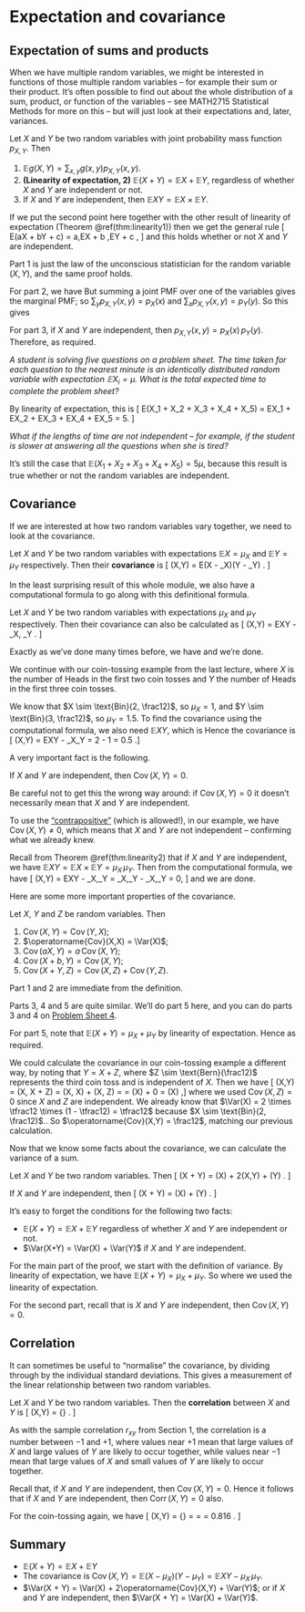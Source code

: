 # Expectation and covariance  {#L14-covariance}

## Expectation of sums and products {#sum-product}

<!--
:::: {.videowrap}
::: {.videowrapper}
<iframe src="https://www.youtube.com/embed/BaEbVJZkGGY"></iframe>
:::
::::
-->

When we have multiple random variables, we might be interested in functions of those multiple random variables -- for example their sum or their product. It's often possible to find out about the whole distribution of a sum, product, or function of the variables -- see MATH2715 Statistical Methods for more on this -- but will just look at their expectations and, later, variances.

::: {.theorem #linearity2}
Let $X$ and $Y$ be two random variables with joint probability mass function $p_{X,Y}$. Then

1. $\mathbb Eg(X,Y) = \displaystyle\sum_{x,y} g(x,y) p_{X,Y}(x,y)$.
2. **(Linearity of expectation, 2)** $\mathbb E(X + Y) = \mathbb EX + \mathbb EY$, regardless of whether $X$ and $Y$ are independent or not.
3. If $X$ and $Y$ are independent, then $\mathbb EXY = \mathbb EX \times \mathbb EY$.
:::

If we put the second point here together with the other result of linearity of expectation (Theorem \@ref(thm:linearity1)) then we get the general rule
\[ \mathbb E(aX + bY + c) = a\,\mathbb EX + b \,\mathbb EY + c , \]
and this holds whether or not $X$ and $Y$ are independent.

::: {.proof}
Part 1 is just the law of the unconscious statistician for the random variable $(X,Y)$, and the same proof holds.

For part 2, we have
\begin{align*}
\mathbb E(X + Y) &= \sum_{x,y} (x + y)p_{X,Y}(x,y) \\
  &= \sum_{x,y} x\,p_{X,Y}(x,y) + \sum_{x,y} y\,p_{X,Y}(x,y) \\
  &= \sum_x x \sum_y p_{X,Y}(x,y) + \sum_y y \sum_x p_{X,Y}(x,y)
\end{align*}
But summing a joint PMF over one of the variables gives the marginal PMF; so $\sum_y p_{X,Y}(x,y) = p_X(x)$ and $\sum_x p_{X,Y}(x,y) = p_Y(y)$. So this gives
\begin{align*}
\mathbb E(X + Y) &= \sum_x x\, p_X(x) + \sum_y y\,p_Y(y) \\
&= \mathbb EX + \mathbb EY .
\end{align*}

For part 3, if $X$ and $Y$ are independent, then $p_{X,Y}(x,y) = p_X(x) \, p_Y(y)$. Therefore,
\begin{align*}
\mathbb EXY &= \sum_{x,y} xy p_{X,Y}(x,y) \\
  &= \sum_x \sum_y xy p_X(x) p_Y(y) \\
  &= \sum_x x p_X(x) \sum_y y p_Y(y) \\
  &= \mathbb EX \times \mathbb EY,
\end{align*}
as required.
:::

::: {.example}
*A student is solving five questions on a problem sheet. The time taken for each question to the nearest minute is an identically distributed random variable with expectation $\mathbb EX_i = \mu$. What is the total expected time to complete the problem sheet?*

By linearity of expectation, this is
\[ \mathbb E(X_1 + X_2 + X_3 + X_4 + X_5) = \mathbb EX_1 + \mathbb EX_2 + \mathbb EX_3 + \mathbb EX_4 + \mathbb EX_5 = 5\mu . \]

*What if the lengths of time are not independent -- for example, if the student is slower at answering all the questions when she is tired?*

It's still the case that $\mathbb E(X_1 + X_2 + X_3 + X_4 + X_5) = 5\mu$, because this result is true whether or not the random variables are independent.
:::



## Covariance {#covariance}

<!--
:::: {.videowrap}
::: {.videowrapper}
<iframe src="https://www.youtube.com/embed/eXsUrJzcRCE"></iframe>
:::
::::
-->

If we are interested at how two random variables vary together, we need to look at the covariance.


\newcommand{\Cov}{\operatorname{Cov}}
\newcommand{\Corr}{\operatorname{Corr}}


::: {.definition}
Let $X$ and $Y$ be two random variables with expectations $\mathbb EX =\mu_X$ and $\mathbb EY = \mu_Y$ respectively. Then their **covariance** is
\[ \Cov(X,Y) = \mathbb E(X - \mu_X)(Y - \mu_Y) . \]
:::

In the least surprising result of this whole module, we also have a computational formula to go along with this definitional formula.

::: {.theorem}
Let $X$ and $Y$ be two random variables with expectations $\mu_X$ and $\mu_Y$ respectively. Then their covariance can also be calculated as
\[ \Cov(X,Y) = \mathbb EXY - \mu_X\, \mu_Y . \]
:::

::: {.proof}
Exactly as we've done many times before, we have
\begin{align*}
\Cov(X,Y) &= \mathbb E(X - \mu_X)(Y - \mu_Y) \\
&= \mathbb E(XY - X\,\mu_Y - \mu_X\, Y + \mu_X\,\mu_Y) \\
&= \mathbb EXY  - \mu_Y \,\mathbb EX - \mu_X \,\mathbb EY + \mu_X \, \mu_Y \\
&= \mathbb EXY - \mu_X \, \mu_Y - \mu_X \, \mu_Y + \mu_X \, \mu_Y \\
&= \mathbb EXY - \mu_X \, \mu_Y ,
\end{align*}
and we're done.
:::

::: {.example}
We continue with our coin-tossing example from the last lecture, where $X$ is the number of Heads in the first two coin tosses and $Y$ the number of Heads in the first three coin tosses.

We know that $X \sim \text{Bin}(2, \frac12)$, so $\mu_X = 1$, and  $Y \sim \text{Bin}(3, \frac12)$, so $\mu_Y = 1.5$. To find the covariance using the computational formula, we also need $\mathbb EXY$, which is
\begin{align*}
\mathbb EXY &= \sum_{x,y} xy\, p_{X,Y}(x,y) \\
  &= 0\times 0\times p_{X,Y}(0,0) + 0 \times 1 \times p_{X,Y}(0,1) + \cdots + 2\times 3 \times p_{X,Y}(2,3) \\
  &= 0 \times \tfrac18 + 0 \times \tfrac18 + \cdots + 6 \times \tfrac18 \\
  &= 2.
\end{align*}
Hence the covariance is
\[ \Cov (X,Y) = \mathbb EXY - \mu_X\mu_Y = 2 - 1 \times 1.5 = 0.5 .\]
:::


A very important fact is the following.

::: {.theorem}
If $X$ and $Y$ are independent, then $\Cov(X,Y) = 0$.
:::

Be careful not to get this the wrong way around: if $\Cov(X,Y) = 0$ it doesn't necessarily mean that $X$ and $Y$ are independent.

To use the ["contrapositive"](https://www.varsitytutors.com/hotmath/hotmath_help/topics/converse-inverse-contrapositive) (which is allowed!), in our example, we have $\Cov(X,Y) \neq 0$, which means that $X$ and $Y$ are not independent -- confirming what we already knew.

::: {.proof}
Recall from Theorem \@ref(thm:linearity2) that if $X$ and $Y$ are independent, we have $\mathbb EXY = \mathbb EX \times \mathbb EY = \mu_X \, \mu_Y$. Then from the computational formula, we have
\[ \Cov(X,Y) = \mathbb EXY - \mu_X\,\mu_Y = \mu_X\,\mu_Y - \mu_X\,\mu_Y = 0, \]
and we are done.
:::

Here are some more important properties of the covariance.

::: {.theorem}
Let $X$, $Y$ and $Z$ be random variables. Then

1. $\Cov(X,Y) = \Cov(Y,X)$;
2. $\Cov(X,X) = \Var(X)$;
3. $\Cov(aX, Y) = a\,\Cov(X,Y)$;
4. $\Cov(X + b, Y) = \Cov(X,Y)$;
5. $\Cov(X + Y, Z) = \Cov(X, Z) + \Cov(Y,Z)$.
:::

::: {.proof}
Part 1 and 2 are immediate from the definition.

Parts 3, 4 and 5 are quite similar. We'll do part 5 here, and you can do parts 3 and 4 on [Problem Sheet 4](#P4).

For part 5, note that $\mathbb E(X + Y) = \mu_X + \mu_Y$ by linearity of expectation. Hence
\begin{align*}
\Cov(X + Y, Z)
  &= \mathbb E \big((X + Y) - (\mu_X + \mu_Y)\big)(Z - \mu_Z) \\
  &= \mathbb E \big((X - \mu_X) + (Y - \mu_Y)\big)(Z - \mu_Z) \\
  &= \mathbb E \big((X - \mu_X)(Z - \mu_Z) + (Y - \mu_Y) (Z - \mu_Z) \big) \\
  &= \mathbb E (X - \mu_X)(Z - \mu_Z) + \mathbb E  (Y - \mu_Y) (Z - \mu_Z) \\
  &= \Cov(X,Z) + \Cov(Y,Z) ,
\end{align*}
as required.
:::

We could calculate the covariance in our coin-tossing example a different way, by noting that $Y = X + Z$, where $Z \sim \text{Bern}(\frac12)$ represents the third coin toss and is independent of $X$. Then we have
\[
\Cov(X,Y) = \Cov(X, X + Z) = \Cov(X, X) + \Cov(X, Z) =
= \Var(X) + 0 = \Var(X) ,\]
where  we used $\Cov(X, Z) = 0$ since $X$ and $Z$ are independent.
We already know that $\Var(X) = 2 \times \tfrac12 \times (1 - \tfrac12) = \tfrac12$ because $X \sim \text{Bin}(2, \frac12)$.. So $\Cov(X,Y) = \frac12$,
matching our previous calculation. 

Now that we know some facts about the covariance, we can calculate the variance of a sum.

::: {.theorem}
Let $X$ and $Y$ be two random variables. Then
\[ \Var(X + Y) = \Var(X) + 2\Cov(X,Y) + \Var(Y) . \]

If $X$ and $Y$ are independent, then
\[ \Var(X + Y) = \Var(X) + \Var(Y) . \]
:::

It's easy to forget the conditions for the following two facts:

* $\mathbb E(X + Y) = \mathbb EX + \mathbb EY$ regardless of whether $X$ and $Y$ are independent or not.
* $\Var(X+Y) = \Var(X) + \Var(Y)$ if $X$ and $Y$ are independent.

::: {.proof}
For the main part of the proof, we start with the definition of variance. By linearity of expectation, we have $\mathbb E(X + Y) = \mu_X + \mu_Y$. So
\begin{align*}
\Var(X + Y) &= \mathbb E\big((X + Y) - (\mu_X + \mu_Y)\big)^2 \\
  &= \mathbb E \big((X - \mu_X) + (Y - \mu_Y) \big)^2 \\
  &= \mathbb E \big( (X - \mu_X)^2 + 2(X - \mu_X)(Y - \mu_Y) + (Y - \mu_Y)^2\big) \\
  &= \mathbb E(X - \mu_X)^2 + 2 \mathbb E(X - \mu_X)(Y - \mu_Y) + \mathbb E (Y - \mu_Y)^2 \\
  &= \Var(X) + 2\Cov(X,Y) + \Var(Y) ,
\end{align*}
where we used the linearity of expectation.

For the second part, recall that is $X$ and $Y$ are independent, then $\Cov(X,Y) = 0$.
:::


## Correlation  {#correlation}

It can sometimes be useful to "normalise" the covariance, by dividing through by the individual standard deviations. This gives a measurement of the linear relationship between two random variables.

::: {.definition}
Let $X$ and $Y$ be two random variables. Then the **correlation** between $X$ and $Y$ is
\[ \Corr(X,Y) = \frac{\Cov(X,Y)} {\sqrt{\Var(X)\,\Var(Y)}} . \]
:::

As with the sample correlation $r_{xy}$ from Section 1, the correlation is a number between $-1$ and $+1$, where values near $+1$ mean that large values of $X$ and large values of $Y$ are likely to occur together, while values near $-1$ mean that large values of $X$ and small values of $Y$ are likely to occur together.

Recall that, if $X$ and $Y$ are independent, then $\Cov(X,Y) = 0$. Hence it follows that if $X$ and $Y$ are independent, then $\Corr(X,Y) = 0$ also.

::: {.example}
For the coin-tossing again, we have
\[ \Corr(X,Y) = \frac{\Cov(X,Y)} {\sqrt{\Var(X)\,\Var(Y)}} = \frac{\frac12}{\sqrt{\frac12 \times \frac34}} = \sqrt{\tfrac23} = 0.816 .    \]
:::



## Summary  {#summary-L14 .unnumbered}

::: {.mysummary}
* $\mathbb E(X + Y) = \mathbb EX + \mathbb EY$
* The covariance is $\Cov(X,Y) = \mathbb E(X - \mu_X)(Y - \mu_Y) = \mathbb EXY - \mu_X \,\mu_Y$.
* $\Var(X + Y) = \Var(X) + 2\Cov(X,Y) + \Var(Y)$; or if $X$ and $Y$ are independent, then $\Var(X + Y) = \Var(X) + \Var(Y)$.
:::